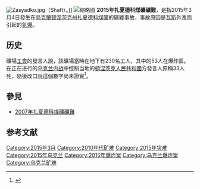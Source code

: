 {{多個問題|
{{expand|time=2015-03-05T03:00:59+00:00}}
{{refimprove|time=2015-03-05T03:00:59+00:00}}
}}
{{Infobox news event
| title             = 2015年扎夏德科煤礦礦難
| image      = Donetsk in Ukraine.svg
| image_size = 250px
| caption           = 顿涅茨克州在烏克蘭的位置
| date              = 2015年3月4日
| time              = 
| place             = {{UKR}}[[顿涅茨克州|顿涅茨克州]][[扎夏德科煤礦|扎夏德科煤礦]]
| coordinates       = 
| cause             = 
| 死亡 = 34<ref>{{cite web |url=https://www.kyivpost.com/article/content/ukraine-politics/death-toll-rises-to-34-in-zasiadko-coal-mine-disaster-382782.html |title=Death toll rises to 34 in Zasiadko coal mine disaster |work=KyivPost |date=2015-03-06 |accessdate=2018-03-25 |archive-date=2019-02-13 |archive-url=https://web.archive.org/web/20190213104352/https://www.kyivpost.com/article/content/ukraine-politics/death-toll-rises-to-34-in-zasiadko-coal-mine-disaster-382782.html |dead-url=no }}</ref>
| reported injuries = 14
}}
[[File:Zasyadko.jpg|thumb]]（Shaft）。]]
[[File:Шахта_Засядько_003.jpg|缩略图]]
'''2015年扎夏德科煤礦礦難'''，是指2015年3月4日發生在[[烏克蘭|烏克蘭]][[顿涅茨克州|顿涅茨克州]][[扎夏德科煤礦|扎夏德科煤礦]]的礦難事故，事故原因是[[瓦斯|瓦斯]]外洩而引起的[[氣爆|氣爆]]。

==历史==
礦場[[工會|工會]]的發言人說，該礦場當時在地下有230名工人，其中的53人在爆炸區。在正在进行的[[顿巴斯战争|乌克兰内战]]中控制当地的[[頓涅茨克人民共和國|頓涅茨克人民共和國]]方發言人原稱33人死，隨後改口說這個數字尚未證實<ref>{{cite news|title=烏克蘭東部煤礦爆炸 死傷人數有待證實|url=http://www.voacantonese.com/content/ukraine-mining/2667300.html|accessdate=2015-03-04|newspaper=[[美國之音|美國之音]]|date=2015-03-04|archive-date=2015-04-02|archive-url=https://web.archive.org/web/20150402145916/http://www.voacantonese.com/content/ukraine-mining/2667300.html|dead-url=no}}</ref>。

== 參見 ==
*[[2007年扎夏德科煤礦礦難|2007年扎夏德科煤礦礦難]]
==参考文献==
{{Reflist}}
{{portalbar|災害}}

{{Ukraine-stub}}
[[Category:2015年3月|Category:2015年3月]]
[[Category:2010年代矿难|Category:2010年代矿难]]
[[Category:2015年灾难|Category:2015年灾难]]
[[Category:2015年乌克兰|Category:2015年乌克兰]]
[[Category:2015年爆炸案|Category:2015年爆炸案]]
[[Category:乌克兰爆炸案|Category:乌克兰爆炸案]]
[[Category:乌克兰矿难|Category:乌克兰矿难]]